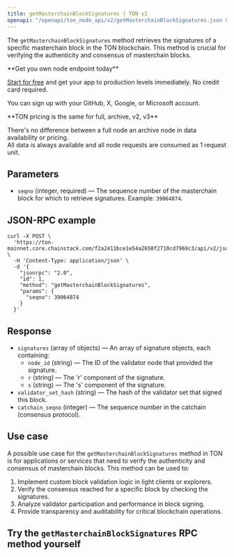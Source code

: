 ---
title: getMasterchainBlockSignatures | TON v2
openapi: "/openapi/ton_node_api/v2/getMasterchainBlockSignatures.json GET /getMasterchainBlockSignatures"
---

The `getMasterchainBlockSignatures` method retrieves the signatures of a specific masterchain block in the TON blockchain. This method is crucial for verifying the authenticity and consensus of masterchain blocks.

<Check>
**Get you own node endpoint today**

[Start for free](https://console.chainstack.com/) and get your app to production levels immediately. No credit card required.

You can sign up with your GitHub, X, Google, or Microsoft account.
</Check>

<Note>
**TON pricing is the same for full, archive, v2, v3**

There's no difference between a full node an archive node in data availability or pricing.  
All data is always available and all node requests are consumed as 1 request unit.
</Note>

  

## Parameters

* `seqno` (integer, required) — The sequence number of the masterchain block for which to retrieve signatures. Example: `39064874`.

## JSON-RPC example

```shell Shell
curl -X POST \
  'https://ton-mainnet.core.chainstack.com/f2a2411bce1e54a2658f2710cd7969c3/api/v2/jsonRPC' \
  -H 'Content-Type: application/json' \
  -d '{
    "jsonrpc": "2.0",
    "id": 1,
    "method": "getMasterchainBlockSignatures",
    "params": {
      "seqno": 39064874
    }
  }'
```


## Response

* `signatures` (array of objects) — An array of signature objects, each containing:
  + `node_id` (string) — The ID of the validator node that provided the signature.
  + `r` (string) — The 'r' component of the signature.
  + `s` (string) — The 's' component of the signature.
* `validator_set_hash` (string) — The hash of the validator set that signed this block.
* `catchain_seqno` (integer) — The sequence number in the catchain (consensus protocol).

## Use case

A possible use case for the `getMasterchainBlockSignatures` method in TON is for applications or services that need to verify the authenticity and consensus of masterchain blocks. This method can be used to:

1. Implement custom block validation logic in light clients or explorers.
2. Verify the consensus reached for a specific block by checking the signatures.
3. Analyze validator participation and performance in block signing.
4. Provide transparency and auditability for critical blockchain operations.

## Try the `getMasterchainBlockSignatures` RPC method yourself